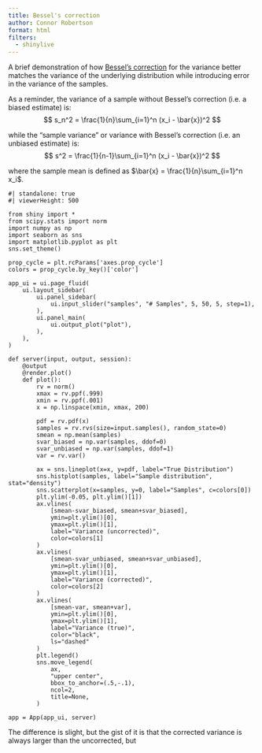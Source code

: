```yaml
---
title: Bessel's correction
author: Connor Robertson
format: html
filters:
  - shinylive
---
```


A brief demonstration of how [Bessel's correction](https://en.wikipedia.org/wiki/Bessel's_correction) for the variance better matches the variance of the underlying distribution while introducing error in the variance of the samples.

As a reminder, the variance of a sample without Bessel's correction (i.e. a biased estimate) is:
$$
s_n^2 = \frac{1}{n}\sum_{i=1}^n (x_i - \bar{x})^2
$$

while the "sample variance" or variance with Bessel's correction (i.e. an unbiased estimate) is:
$$
s^2 = \frac{1}{n-1}\sum_{i=1}^n (x_i - \bar{x})^2
$$

where the sample mean is defined as $\bar{x} = \frac{1}{n}\sum_{i=1}^n x_i$.

```shinylive-python
#| standalone: true
#| viewerHeight: 500

from shiny import *
from scipy.stats import norm
import numpy as np
import seaborn as sns
import matplotlib.pyplot as plt
sns.set_theme()

prop_cycle = plt.rcParams['axes.prop_cycle']
colors = prop_cycle.by_key()['color']

app_ui = ui.page_fluid(
    ui.layout_sidebar(
        ui.panel_sidebar(
            ui.input_slider("samples", "# Samples", 5, 50, 5, step=1),
        ),
        ui.panel_main(
            ui.output_plot("plot"),
        ),
    ),
)

def server(input, output, session):
    @output
    @render.plot()
    def plot():
        rv = norm()
        xmax = rv.ppf(.999)
        xmin = rv.ppf(.001)
        x = np.linspace(xmin, xmax, 200)

        pdf = rv.pdf(x)
        samples = rv.rvs(size=input.samples(), random_state=0)
        smean = np.mean(samples)
        svar_biased = np.var(samples, ddof=0)
        svar_unbiased = np.var(samples, ddof=1)
        var = rv.var()

        ax = sns.lineplot(x=x, y=pdf, label="True Distribution")
        sns.histplot(samples, label="Sample distribution", stat="density")
        sns.scatterplot(x=samples, y=0, label="Samples", c=colors[0])
        plt.ylim(-0.05, plt.ylim()[1])
        ax.vlines(
            [smean-svar_biased, smean+svar_biased],
            ymin=plt.ylim()[0],
            ymax=plt.ylim()[1],
            label="Variance (uncorrected)",
            color=colors[1]
        )
        ax.vlines(
            [smean-svar_unbiased, smean+svar_unbiased],
            ymin=plt.ylim()[0],
            ymax=plt.ylim()[1],
            label="Variance (corrected)",
            color=colors[2]
        )
        ax.vlines(
            [smean-var, smean+var],
            ymin=plt.ylim()[0],
            ymax=plt.ylim()[1],
            label="Variance (true)",
            color="black",
            ls="dashed"
        )
        plt.legend()
        sns.move_legend(
            ax,
            "upper center",
            bbox_to_anchor=(.5,-.1),
            ncol=2,
            title=None,
        )

app = App(app_ui, server)

```

The difference is slight, but the gist of it is that the corrected variance is always larger than the uncorrected, but
